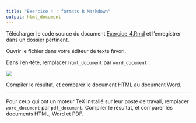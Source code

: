 ```yaml
---
title: "Exercice 4 : formats R Markdown"
output: html_document
---
```


Télécharger le code source du document
<a href="https://rawgit.com/LCULaval/OTC/gh-pages/exercices/Exercice_4.Rmd" download>Exercice_4.Rmd</a>
et l'enregistrer dans un dossier pertinent.

Ouvrir le fichier dans votre éditeur de texte favori.

Dans l'en-tête, remplacer `html_document` par `word_document` :

![](https://rawgit.com/LCULaval/OTC/gh-pages/images/img_enonce_exercice_4_1.jpg)

Compiler le résultat, et comparer le document HTML au document Word.

************

Pour ceux qui ont un moteur TeX installé sur leur poste de travail, remplacer `word_document` par `pdf_document`. Compiler le résultat, et comparer les documents HTML, Word et PDF.